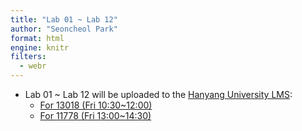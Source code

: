 ```yaml
---
title: "Lab 01 ~ Lab 12"
author: "Seoncheol Park"
format: html
engine: knitr
filters:
  - webr
---
```


-   Lab 01 \~ Lab 12 will be uploaded to the [Hanyang University LMS](https://learning.hanyang.ac.kr):
    -   [For 13018 (Fri 10:30\~12:00)](https://learning.hanyang.ac.kr/courses/188066)
    -   [For 11778 (Fri 13:00\~14:30)](https://learning.hanyang.ac.kr/courses/188065)

